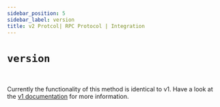 ```yaml
---
sidebar_position: 5
sidebar_label: version
title: v2 Protcol| RPC Protocol | Integration
---
```


# `version`

<br/>

Currently the functionality of this method is identical to v1. Have a look at the [v1 documentation](/docs/surrealdb/integration/rpc/v1#version) for more information.
